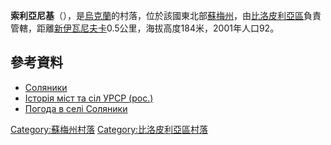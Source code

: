 {{coord|51|13|0|N|34|22|53|E|scale:100000_region:UA|display=title}}

'''索利亞尼基'''（{{lang-uk|Соляники}}），是[[烏克蘭|烏克蘭]]的村落，位於該國東北部[[蘇梅州|蘇梅州]]，由[[比洛皮利亞區|比洛皮利亞區]]負責管轄，距離[[新伊瓦尼夫卡_(比洛皮利亞區)|新伊瓦尼夫卡]]0.5公里，海拔高度184米，2001年人口92。

==參考資料==
* [http://w1.c1.rada.gov.ua/pls/z7502/A005?rdat1=15.12.2011&rf7571=28637 Соляники]{{dead link|date=2018年4月 |bot=InternetArchiveBot |fix-attempted=yes }}
* [https://web.archive.org/web/20120509055216/http://www.igsu.org.ua/Sumskaja.obl/Belopolxskij.rajon/Iskriskovscina.html Історія міст та сіл УРСР (рос.)]
* [http://weather.in.ua/ua/symskaja/24507 Погода в селі Соляники] {{Wayback|url=http://weather.in.ua/ua/symskaja/24507 |date=20160305205111 }}

{{DEFAULTSORT:Соляники}}

[[Category:蘇梅州村落|Category:蘇梅州村落]]
[[Category:比洛皮利亞區村落|Category:比洛皮利亞區村落]]


{{Sumy-geo-stub}}